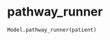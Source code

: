 # pathway_runner { #iapt_classes.Model.pathway_runner }

```python
Model.pathway_runner(patient)
```

